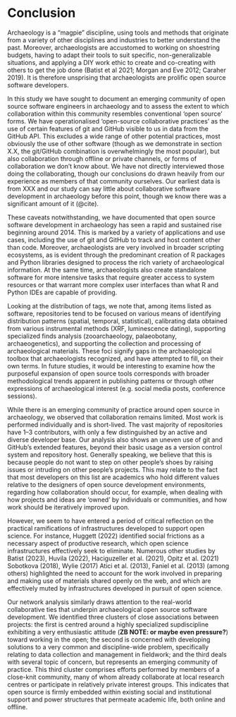 # Conclusion
Archaeology is a "magpie" discipline, using tools and methods that originate from a variety of other disciplines and industries to better understand the past. 
Moreover, archaeologists are accustomed to working on shoestring budgets, having to adapt their tools to suit specific, non-generalizable situations, and applying a DIY work ethic to create and co-creating with others to get the job done (Batist et al 2021; Morgan and Eve 2012; Caraher 2019). 
It is therefore unsprising that archaeologists are prolific open source software developers.

In this study we have sought to document an emerging community of open source software engineers in archaeology and to assess the extent to which collaboration within this community resembles conventional 'open source' forms. 
We have operationalised 'open-source collaborative practices' as the use of certain features of git and GitHub visible to us in data from the GitHub API. 
This excludes a wide range of other potential practices, most obviously the use of other software (though as we demonstrate in section X.X, the git/GitHub combination is overwhelmingly the most popular), but also collaboration through offline or private channels, or forms of collaboration we don't know about. 
We have not directly interviewed those doing the collaborating, though our conclusions do drawn heavily from our experience as members of that community ourselves. 
Our earliest data is from XXX and our study can say little about collaborative software development in archaeology before this point, though we know there was a significant amount of it (@cite). 

These caveats notwithstanding, we have documented that open source software development in archaeology has seen a rapid and sustained rise beginning around 2014. 
This is marked by a variety of applications and use cases, including the use of git and GitHub to track and host content other than code. 
Moreover, archaeologists are very involved in broader scripting ecosystems, as is evident through the predominant creation of R packages and Python libraries designed to process the rich variety of archaeological information. 
At the same time, archaeologists also create standalone software for more intensive tasks that require greater access to system resources or that warrant more complex user interfaces than what R and Python IDEs are capable of providing.

Looking at the distribution of tags, we note that, among items listed as software, repositories tend to be focused on 
various means of identifying distribution patterns (spatial, temporal, statistical), 
calibrating data obtained from various instrumental methods (XRF, luminescence dating), 
supporting specialized finds analysis (zooarchaeology, palaeobotany, archaeogenetics), 
and supporting the collection and processing of archaeological materials.
These foci signify gaps in the archaeological toolbox that archaeologists recognized, and have attempted to fill, on their own terms.
In future studies, it would be interesting to examine how the purposeful expansion of open source tools corresponds with broader methodological trends apparent in publishing patterns or through other expressions of archaeological interest (e.g. social media posts, conference sessions).

While there is an emerging community of practice around open source in archaeology, we observed that collaboration remains limited. 
Most work is performed individually and is short-lived. 
The vast majority of repositories have 1--3 contributors, with only a few distinguished by an active and diverse developer base. 
Our analysis also shows an uneven use of git and GitHub's extended features, beyond their basic usage as a version control system and repository host. 
Generally speaking, we believe that this is because people do not want to step on other people's shoes by raising issues or intruding on other people's projects. 
This may relate to the fact that most developers on this list are academics who hold different values relative to the designers of open source development environments, regarding how collaboration should occur, for example, when dealing with how projects and ideas are 'owned' by individuals or communities, and how work should be iteratively improved upon.

However, we seem to have entered a period of critical reflection on the practical ramifications of infrastructures developed to support open science. 
For instance, Huggett (2022) identified social frictions as a necessary aspect of productive research, which open science infrastructures effectively seek to eliminate. 
Numerous other studies by Batist (2023), Huvila (2022), Haciguzeller et al. (2021), Opitz et al. (2021) Sobotkova (2018), Wylie (2017) Atici et al. (2013), Faniel et al. (2013) (among others) highlighted the need to account for the work involved in preparing and making use of materials shared openly on the web, and which are effectively muted by infrastructures developed in pursuit of open science.

Our network analysis similarly draws attention to the real-world collaborative ties that underpin archaeological open source software development. We identified three clusters of close associations between projects: 
the first is centred around a highly specialized supdiscipline exhibiting a very enthusiastic attitude (**ZB NOTE: or maybe even pressure?**) toward working in the open; 
the second is concerned with developing solutions to a very common and discipline-wide problem, specifically relating to data collection and management in fieldwork; 
and the third deals with several topic of concern, but represents an emerging community of practice. 
This third cluster comprises efforts performed by members of a close-knit community, many of whom already collaborate at local research centres or participate in relatively private interest groups. 
This indicates that open source is firmly embedded within existing social and institutional support and power structures that permeate academic life, both online and offline. 
